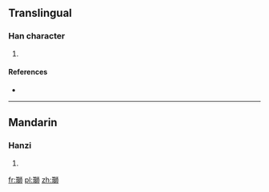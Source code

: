 ==Translingual==

===Han character===
{{Han char|rn=96|rad=玉|as=10|sn=14|four=|canj=MGHRB}}

# {{defn|Han|sort=玉10}}

====References====
* {{Han ref|kx=0738.200|dkj=21144|hdz=21131.030|uh=7461|ud=29793}}

----

==Mandarin==

===Hanzi===
{{cmn-hanzi|pin=[[sh]] ([[shi]])|wg=<sup>i</sup>}}

# {{defn|lang=cmn|sort=玉10}}

[[fr:瑡]]
[[pl:瑡]]
[[zh:瑡]]